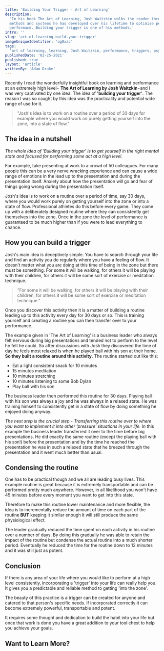 ```yaml
---
title: 'Building Your Trigger - Art of Learning'
description:
  'In his book The Art of Learning, Josh Waitzkin walks the reader through his
  methods and systems he has developed over his lifetime to optimise peak
  performace. Building your trigger is one of his methods.'
intro: ''
slug: 'art-of-learning-build-your-trigger'
imageUniqueIdentifier: 'og0xac'
tags:
  'art of learning, learning, Josh Waitzkin, performance, triggers, psychology'
publishedDate: '02-25-2021'
published: true
layout: 'article'
writtenBy: 'Adam Drake'
---
```


<p style={{ fontSize: '20px' }}>
  Recently I read the wonderfully insightful book on learning and performance at
  an extremely high level - 
  <strong>The Art of Learning by Josh Waitzkin</strong> - and I was very captivated
  by one idea. The idea of <strong>'building your trigger'</strong>. The reason I
  was so caught by this idea was the practicality and potential wide range of use
  for it.
</p>

> "Josh's idea is to work on a routine over a period of 30 days for example
> where you would work on purely getting yourself into the zone, into a state
> of flow."

## The idea in a nutshell

_The whole idea of 'Building your trigger' is to get yourself in the right
mental state and focused for performing some act at a high level._

For example, take presenting at work to a crowd of 50 colleagues. For many
people this can be a very nerve wracking experience and can cause a wide range
of emotions in the lead up to the presentation and during the presentation
itself. Anxiety about how the presentation will go and fear of things going
wrong during the presentation itself.

Josh's idea is to work on a routine over a period of time, say 30 days, where
you would work purely on getting yourself into the zone or into a state of flow.
Professional athletes do this before every game. They come up with a
deliberately designed routine where they can consistently get themselves into
the zone. Once in the zone the level of performance is guaranteed to be much
higher than if you were to lead everything to chance.

## How you can build a trigger

Josh's main idea is deceptively simple. You have to search through your life and
find an activity you do regularly where you have a feeling of flow. It doesn't
matter what you are doing at this time of being in the zone but there must be
something. For some it will be walking, for others it will be playing with their
children, for others it will be some sort of exercise or meditation technique.

> "For some it will be walking, for others it will be playing with their
> children, for others it will be some sort of exercise or meditation
> technique."

Once you discover this activity then it is a matter of building a routine
leading up to this activity every day for 30 days or so. This is training
yourself and creating a routine you can then transfer over to your performance.

<!--
<Image960x660
  src="building-your-trigger_liy57s"
  altText="Presenter to audience"
  imageCategory="articles"
/> -->

The example given in 'The Art of Learning' is a business leader who always felt
nervous during big presentations and tended not to perform to the level he felt
he could. So after discussions with Josh they discovered the time of day he
feels most relaxed is when he played ball with his son at their home. **So they
built a routine around this activity**. The routine started out like this:

- Eat a light consistent snack for 10 minutes
- 15 minutes meditation
- 10 minutes stretching
- 10 minutes listening to some Bob Dylan
- Play ball with his son

The business leader then performed this routine for 30 days. Playing ball with
his son was always a joy and he was always in a relaxed state. He was training
himself to consistently get in a state of flow by doing something he enjoyed
doing anyway.

_The next step is the crucial step - Transferring this routine over to where you
want to implement it into other 'pressure' situations in your life._ In this
example the business leader transferred it over to the time before big
presentations. He did exactly the same routine (except the playing ball with his
son!) before the presentation and by the time he reached the presentation he was
in such a relaxed state that he breezed through the presentation and it went
much better than usual.

## Condensing the routine

One has to be practical though and we all are leading busy lives. This example
routine is great because it is extremely transportable and can be performed
pretty much anywhere. However, in all likelihood you won't have 45 minutes
before every moment you want to get into this state.

Therefore to make this routine lower maintenance and more flexible, the idea is
to incrementally reduce the amount of time on each part of the routine **BUT**
keeping it similar enough it will still produce the same physiological effect.

The leader gradually reduced the time spent on each activity in his routine over
a number of days. By doing this gradually he was able to retain the impact of
the routine but condense the actual routine into a much shorter period.
Eventually he reduced the time for the routine down to 12 minutes and it was
still just as potent.

## Conclusion

If there is any area of your life where you would like to perform at a high
level consistently, incorporating a 'trigger' into your life can really help
you. It gives you a predictable and reliable method to getting 'into the zone'.

The beauty of this practice is a trigger can be created for anyone and catered
to that person's specific needs. If incorporated correctly it can become
extremely powerful, transportable and potent.

It requires some thought and dedication to build the habit into your life but
once that work is done you have a great addition to your tool chest to help you
achieve your goals.

## Want to Learn More?
